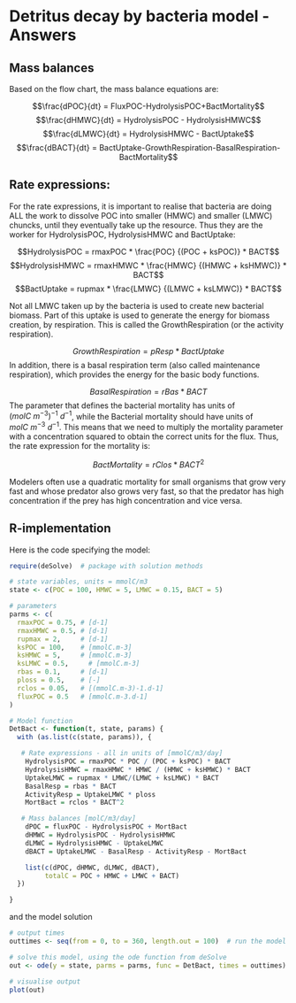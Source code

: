 
# Detritus decay by bacteria model - Answers

## Mass balances

Based on the flow chart, the mass balance equations are:

$$\frac{dPOC}{dt} = FluxPOC-HydrolysisPOC+BactMortality$$
$$\frac{dHMWC}{dt} = HydrolysisPOC - HydrolysisHMWC$$
$$\frac{dLMWC}{dt} = HydrolysisHMWC - BactUptake$$
$$\frac{dBACT}{dt} = BactUptake-GrowthRespiration-BasalRespiration-BactMortality$$

## Rate expressions:

For the rate expressions, it is important to realise that bacteria are doing ALL the work to dissolve POC into smaller (HMWC) and smaller (LMWC) chuncks, until they eventually take up the resource. Thus they are the worker for HydrolysisPOC, HydrolysisHMWC and BactUptake: 

$$HydrolysisPOC  = rmaxPOC * \frac{POC} {(POC + ksPOC)} * BACT$$
$$HydrolysisHMWC  = rmaxHMWC * \frac{HMWC} {(HMWC + ksHMWC)} * BACT$$
$$BactUptake  = rupmax * \frac{LMWC} {(LMWC + ksLMWC)} * BACT$$

Not all LMWC taken up by the bacteria is used to create new bacterial biomass. Part of this uptake is used to generate the energy for biomass creation, by respiration. This is called the GrowthRespiration (or the activity respiration). 

$$GrowthRespiration = pResp * BactUptake$$
In addition, there is a basal respiration term (also called maintenance respiration), which provides the energy for the basic body functions.  

$$BasalRespiration = rBas * BACT$$
The parameter that defines the bacterial mortality has units of $(molC~m^{-3})^{-1}~d^{-1}$, while the Bacterial mortality should have units of $molC~m^{-3}~d^{-1}$. This means that we need to multiply the mortality parameter with a concentration squared to obtain the correct units for the flux. Thus, the rate expression for the mortality is\footnote{The description of the parameter as a "quadratic mortality ct" also gives this away}:

$$BactMortality = rClos * BACT^2$$

Modelers often use a quadratic mortality for small organisms that grow very fast and whose predator also grows very fast, so that the predator has high concentration if the prey has high concentration and vice versa.

## R-implementation

Here is the code specifying the model:

```r
require(deSolve)  # package with solution methods

# state variables, units = mmolC/m3
state <- c(POC = 100, HMWC = 5, LMWC = 0.15, BACT = 5)

# parameters
parms <- c(
  rmaxPOC = 0.75, # [d-1]
  rmaxHMWC = 0.5, # [d-1]
  rupmax = 2,     # [d-1]
  ksPOC = 100,    # [mmolC.m-3]
  ksHMWC = 5,     # [mmolC.m-3]
  ksLMWC = 0.5,     # [mmolC.m-3]
  rbas = 0.1,     # [d-1]
  ploss = 0.5,    # [-]
  rclos = 0.05,   # [(mmolC.m-3)-1.d-1]
  fluxPOC = 0.5   # [mmolC.m-3.d-1]
)

# Model function
DetBact <- function(t, state, params) {
  with (as.list(c(state, params)), {

   # Rate expressions - all in units of [mmolC/m3/day]
    HydrolysisPOC = rmaxPOC * POC / (POC + ksPOC) * BACT
    HydrolysisHMWC = rmaxHMWC * HMWC / (HMWC + ksHMWC) * BACT
    UptakeLMWC = rupmax * LMWC/(LMWC + ksLMWC) * BACT
    BasalResp = rbas * BACT
    ActivityResp = UptakeLMWC * ploss
    MortBact = rclos * BACT^2

   # Mass balances [molC/m3/day]
    dPOC = fluxPOC - HydrolysisPOC + MortBact
    dHMWC = HydrolysisPOC - HydrolysisHMWC 
    dLMWC = HydrolysisHMWC - UptakeLMWC
    dBACT = UptakeLMWC - BasalResp - ActivityResp - MortBact

    list(c(dPOC, dHMWC, dLMWC, dBACT),
         totalC = POC + HMWC + LMWC + BACT)
  })

}
```

and the model solution

```r
# output times
outtimes <- seq(from = 0, to = 360, length.out = 100)  # run the model for 360 days

# solve this model, using the ode function from deSolve
out <- ode(y = state, parms = parms, func = DetBact, times = outtimes)  # solution

# visualise output
plot(out)

```

